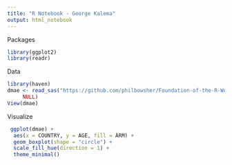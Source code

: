 ```yaml
---
title: "R Notebook - George Kalema"
output: html_notebook
---
```


Packages
```r
library(ggplot2)
library(readr)
```


Data 
```r
library(haven)
dmae <- read_sas("https://github.com/philbowsher/Foundation-of-the-R-Workflow-workshop-2019-09-06/raw/master/Examples/data/dmae.sas7bdat", 
     NULL)
View(dmae)
```

Visualize
```r
 ggplot(dmae) +
  aes(x = COUNTRY, y = AGE, fill = ARM) +
  geom_boxplot(shape = "circle") +
  scale_fill_hue(direction = 1) +
  theme_minimal()

```

